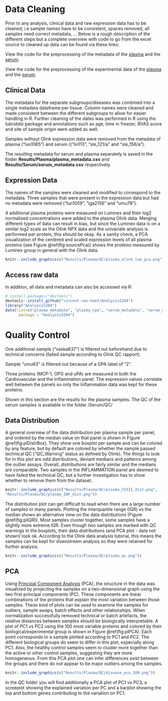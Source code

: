 # Data Cleaning

Prior to any analysis, clinical data and raw expression data has to be cleaned; i.e sample names have to be consistent, spaces removed, all samples need correct metadata, ... Below is a rough description of the different steps but a complete overview with code to go from the excel source to cleaned up data can be found via these links:

View the code for the preprocessing of the metadata of the
[plasma](https://raw.githubusercontent.com/vincent-van-hoef/Analysis5204/master/data-raw/plasma_metadata.R)
and the
[serum](https://raw.githubusercontent.com/vincent-van-hoef/Analysis5204/master/data-raw/serum_metadata.R).

View the code for the preprocessing of the experimental data of the
[plasma](https://raw.githubusercontent.com/vincent-van-hoef/Analysis5204/master/data-raw/plasma_npx.R)
and the
[serum](https://raw.githubusercontent.com/vincent-van-hoef/Analysis5204/master/data-raw/serum_npx.R).

## Clinical Data

The metadata for the separate subgroups/diseases was combined into a single metadata dataframe per tissue. Column names were cleaned and made consistent between the different subgroups to allow for easier handling in R. Further cleaning of the dates was performed in R using the *lubridate* package and annotations such as age, time in freezer, BVAS score and site of sample origin were added as well.

Samples without Olink expression data were removed from the metadata of plasma ("lun1065") and serum (("lin113", "sle_121/a" and "sle_156/a").

The resulting metadata for serum and plasma separately is saved in the folder
**Results/Plasma/plasma_metadata.csv** and **Results/Serum/serum_metadata.csv**
respectively.

## Expression Data

The names of the samples were cleaned and modified to correspond to the metadata.
Three samples that were present in the expression data but had no metadata were
removed ("lun1059", "iga2156" and "umu78").

4 additional plasma proteins were measured on Luminex and their log2 normalized concentrations were added to the plasma Olink data. Merging different types of data can result in bias, but since the Luminex data is on a similar log2 scale as the Olink NPX data and the univariate analysis is performed per-protein, this should be okay. As a sanity check, a PCA visualization of the centered and scaled expression levels of all plasma proteins (see Figure \@ref(fig:sourcePca)) shows the proteins measured by Luminex group in general with the Olink data. 

```r
knitr::include_graphics(c("Results/Plasma/QC/plasma_olink_lum_pca.png"))
```

## Access raw data

In addition, all data and metadata can also be accessed via R:

```r
# install.packages("devtools")
devtools::install_github("vincent-van-hoef/Analysis5204")
library("Analysis5204")
data(list=c("plasma_metadata", "plasma_npx", "serum_metadata", "serum_npx", "gsea_sets", "lum_dat"),
      package = "Analysis5204")
```

# Quality Control

One additional sample ("vaska637") is filtered out beforehand due to technical concerns (failed sample according to Olink QC rapport). 

Sample "umu63" is filtered out because of a GPA label of "2".

Three proteins (MCP-1, OPG and uPA) are measured in both the Cardiovascular and
the Inflammation panel. The expression values correlate well between the panels
so only the Inflammation data was kept for these proteins.

:::fyi
Shown in this section are the results for the plasma samples. The QC of the serum samples is available in the folder /Serum/QC/
:::

## Data Distribution

A general overview of the data distribution per plasma sample per panel, and
ordered by the median value on that panel is shown in Figure
\@ref(fig:plDistrBox). They show one boxplot per sample and can be colored by
any feature, but by default are colored by whether the sample passed technical
QC (“QC_Warning” status as defined by Olink). The things to look for in this
plot are odd distributions, deviant medians and patterns among the outlier
assays. Overall, distributions are fairly similar and the medians are
comparable. Two samples in the INFLAMMATION panel are deemed to have failed the
technical QC, but a further investigation has to show whether to remove them
from the dataset.

```r
knitr::include_graphics(c("Results/Plasma/QC/plasma_CVIII_dist.png",
"Results/Plasma/QC/plasma_INF_dist.png"))
```

The distribution plot can get difficult to read when there are a large number
of samples or many panels. Plotting the interquartile range (IQR) vs the median
shows an alternative view on the data distributions (Figure \@ref(fig:plIQR)).
Most samples cluster together, some samples have a slightly more extreme IQR.
Even though two samples are marked with QC warnings in the boxplots, their data distributions
(and PCA plot - data not shown) look ok. According to the Olink data analysis
tutorial, this means the samples can be kept for downstream analysis so they
were retained for further analysis.

```r
knitr::include_graphics(c("Results/Plasma/QC/plasma_qc.png"))
```

## PCA

Using [Principal Component
Analysis](http://setosa.io/ev/principal-component-analysis) (PCA), the structure in the data was visualized by projecting the samples on a two-dimensional graph
using the two first principal components (PC). These components are linear
combinations of the proteins that explain the most variation between those
samples. These kind of plots can be used to examine the samples for outliers, sample
swaps, batch effects and other relationships. When normalization successfully
removed technical or batch artefacts, the relative distances between samples should be
biologically interpretable. A plot of PC1 vs PC2 using the 100 most variable
proteins and colored by their biological/experimental group is shown in Figure
\@ref(fig:plPCA). Each point corresponds to a sample plotted according to PC1 and PC2.
The different biological groups do seem to differ in this plot, especially along PC1.
Also, the healthy control samples seem to cluster more together than the active
or other control samples, suggesting they are more homogeneous. From this PCA plot one can infer differences exist between the groups and there do not appear to be major outliers among the samples.

```r
knitr::include_graphics(c("Results/Plasma/QC/disease_pca_100.png"))
```

In the QC folder you will find additionally a PCA plot of PC1 vs PC3, a
screeplot showing the explained variation per PC and a barplot showing the top
and bottom genes contributing to the variation on PC1.
